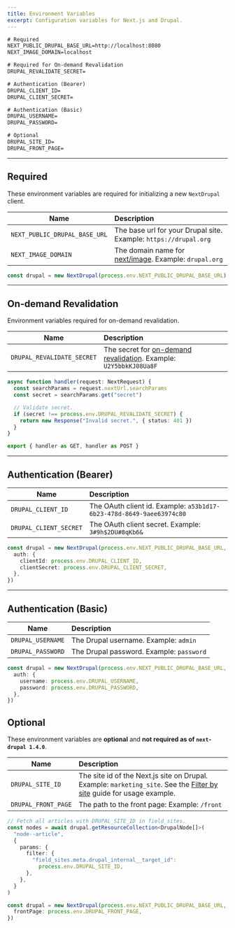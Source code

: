```yaml
---
title: Environment Variables
excerpt: Configuration variables for Next.js and Drupal.
---
```


```txt title=.env.local
# Required
NEXT_PUBLIC_DRUPAL_BASE_URL=http://localhost:8080
NEXT_IMAGE_DOMAIN=localhost

# Required for On-demand Revalidation
DRUPAL_REVALIDATE_SECRET=

# Authentication (Bearer)
DRUPAL_CLIENT_ID=
DRUPAL_CLIENT_SECRET=

# Authentication (Basic)
DRUPAL_USERNAME=
DRUPAL_PASSWORD=

# Optional
DRUPAL_SITE_ID=
DRUPAL_FRONT_PAGE=
```

---

## Required

These environment variables are required for initializing a new `NextDrupal` client.

| Name                          | Description                                                                                                                |
| ----------------------------- | :------------------------------------------------------------------------------------------------------------------------- |
| `NEXT_PUBLIC_DRUPAL_BASE_URL` | The base url for your Drupal site. Example: `https://drupal.org`                                                           |
| `NEXT_IMAGE_DOMAIN`           | The domain name for [next/image](https://nextjs.org/docs/basic-features/image-optimization#domains). Example: `drupal.org` |

```ts
const drupal = new NextDrupal(process.env.NEXT_PUBLIC_DRUPAL_BASE_URL)
```

---

## On-demand Revalidation

Environment variables required for on-demand revalidation.

| Name                       | Description                                                                                       |
| -------------------------- | :------------------------------------------------------------------------------------------------ |
| `DRUPAL_REVALIDATE_SECRET` | The secret for [on-demand revalidation](/docs/on-demand-revalidation). Example: `U2Y5bbkKJ08Ua8F` |

```ts title=app/api/revalidate/route.ts
async function handler(request: NextRequest) {
  const searchParams = request.nextUrl.searchParams
  const secret = searchParams.get("secret")

  // Validate secret.
  if (secret !== process.env.DRUPAL_REVALIDATE_SECRET) {
    return new Response("Invalid secret.", { status: 401 })
  }
}

export { handler as GET, handler as POST }
```

---

## Authentication (Bearer)

| Name                   | Description                                                          |
| ---------------------- | :------------------------------------------------------------------- |
| `DRUPAL_CLIENT_ID`     | The OAuth client id. Example: `a53b1d17-6b23-478d-8649-9aee63974c80` |
| `DRUPAL_CLIENT_SECRET` | The OAuth client secret. Example: `3#9h$2DU#8qKb6&`                  |

```ts
const drupal = new NextDrupal(process.env.NEXT_PUBLIC_DRUPAL_BASE_URL, {
  auth: {
    clientId: process.env.DRUPAL_CLIENT_ID,
    clientSecret: process.env.DRUPAL_CLIENT_SECRET,
  },
})
```

---

## Authentication (Basic)

| Name              | Description                              |
| ----------------- | :--------------------------------------- |
| `DRUPAL_USERNAME` | The Drupal username. Example: `admin`    |
| `DRUPAL_PASSWORD` | The Drupal password. Example: `password` |

```ts
const drupal = new NextDrupal(process.env.NEXT_PUBLIC_DRUPAL_BASE_URL, {
  auth: {
    username: process.env.DRUPAL_USERNAME,
    password: process.env.DRUPAL_PASSWORD,
  },
})
```

## Optional

These environment variables are **optional** and **not required as of `next-drupal 1.4.0`**.

| Name                | Description                                                                                                                                     |
| ------------------- | :---------------------------------------------------------------------------------------------------------------------------------------------- |
| `DRUPAL_SITE_ID`    | The site id of the Next.js site on Drupal. Example: `marketing_site`. See the [Filter by site](/guides/filter-by-site) guide for usage example. |
| `DRUPAL_FRONT_PAGE` | The path to the front page: Example: `/front`                                                                                                   |

```ts title=DRUPAL_SITE_ID
// Fetch all articles with DRUPAL_SITE_ID in field_sites.
const nodes = await drupal.getResourceCollection<DrupalNode[]>(
  "node--article",
  {
    params: {
      filter: {
        "field_sites.meta.drupal_internal__target_id":
          process.env.DRUPAL_SITE_ID,
      },
    },
  }
)
```

```ts title=DRUPAL_FRONT_PAGE
const drupal = new NextDrupal(process.env.NEXT_PUBLIC_DRUPAL_BASE_URL, {
  frontPage: process.env.DRUPAL_FRONT_PAGE,
})
```
